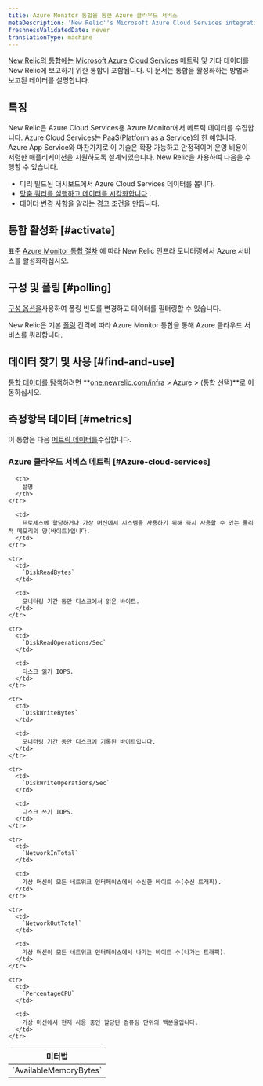```yaml
---
title: Azure Monitor 통합을 통한 Azure 클라우드 서비스
metaDescription: 'New Relic''s Microsoft Azure Cloud Services integration: what data it reports and how to enable it.'
freshnessValidatedDate: never
translationType: machine
---
```


[New Relic의 통합에는](/docs/infrastructure/integrations-getting-started/getting-started/introduction-infrastructure-integrations) [Microsoft Azure Cloud Services](https://learn.microsoft.com/en-us/azure/cloud-services) 메트릭 및 기타 데이터를 New Relic에 보고하기 위한 통합이 포함됩니다. 이 문서는 통합을 활성화하는 방법과 보고된 데이터를 설명합니다.

## 특징

New Relic은 Azure Cloud Services용 Azure Monitor에서 메트릭 데이터를 수집합니다. Azure Cloud Services는 PaaS(Platform as a Service)의 한 예입니다. Azure App Service와 마찬가지로 이 기술은 확장 가능하고 안정적이며 운영 비용이 저렴한 애플리케이션을 지원하도록 설계되었습니다. New Relic을 사용하여 다음을 수행할 수 있습니다.

* 미리 빌드된 대시보드에서 Azure Cloud Services 데이터를 봅니다.
* [맞춤 쿼리를 실행하고 데이터를 시각화합니다](/docs/infrastructure/integrations-getting-started/getting-started/use-integration-data-new-relic-insights) .
* 데이터 변경 사항을 알리는 경고 조건을 만듭니다.

## 통합 활성화 [#activate]

표준 [Azure Monitor 통합 절차](/docs/infrastructure/microsoft-azure-integrations/azure-integrations-list/azure-monitor) 에 따라 New Relic 인프라 모니터링에서 Azure 서비스를 활성화하십시오.

## 구성 및 폴링 [#polling]

[구성 옵션을](/docs/infrastructure/microsoft-azure-integrations/azure-integrations-list/azure-monitor/#settings)사용하여 폴링 빈도를 변경하고 데이터를 필터링할 수 있습니다.

New Relic은 기본 [폴링](/docs/infrastructure/microsoft-azure-integrations/azure-integrations-list/azure-monitor/#settings) 간격에 따라 Azure Monitor 통합을 통해 Azure 클라우드 서비스를 쿼리합니다.

## 데이터 찾기 및 사용 [#find-and-use]

[통합 데이터를 탐색](/docs/infrastructure/integrations/find-use-infrastructure-integration-data)하려면 **[one.newrelic.com/infra](https://one.newrelic.com/infra) > Azure > (통합 선택)**로 이동하십시오.

## 측정항목 데이터 [#metrics]

이 통합은 다음 [메트릭 데이터를](/docs/infrastructure/integrations-getting-started/getting-started/understand-integration-data-data-types#metric)수집합니다.

### Azure 클라우드 서비스 메트릭 [#Azure-cloud-services]

<table>
  <thead>
    <tr>
      <th style={{ width: "300px" }}>
        미터법
      </th>

      <th>
        설명
      </th>
    </tr>
  </thead>

  <tbody>
    <tr>
      <td>
        `AvailableMemoryBytes`
      </td>

      <td>
        프로세스에 할당하거나 가상 머신에서 시스템을 사용하기 위해 즉시 사용할 수 있는 물리적 메모리의 양(바이트)입니다.
      </td>
    </tr>

    <tr>
      <td>
        `DiskReadBytes`
      </td>

      <td>
        모니터링 기간 동안 디스크에서 읽은 바이트.
      </td>
    </tr>

    <tr>
      <td>
        `DiskReadOperations/Sec`
      </td>

      <td>
        디스크 읽기 IOPS.
      </td>
    </tr>

    <tr>
      <td>
        `DiskWriteBytes`
      </td>

      <td>
        모니터링 기간 동안 디스크에 기록된 바이트입니다.
      </td>
    </tr>

    <tr>
      <td>
        `DiskWriteOperations/Sec`
      </td>

      <td>
        디스크 쓰기 IOPS.
      </td>
    </tr>

    <tr>
      <td>
        `NetworkInTotal`
      </td>

      <td>
        가상 머신이 모든 네트워크 인터페이스에서 수신한 바이트 수(수신 트래픽).
      </td>
    </tr>

    <tr>
      <td>
        `NetworkOutTotal`
      </td>

      <td>
        가상 머신이 모든 네트워크 인터페이스에서 나가는 바이트 수(나가는 트래픽).
      </td>
    </tr>

    <tr>
      <td>
        `PercentageCPU`
      </td>

      <td>
        가상 머신에서 현재 사용 중인 할당된 컴퓨팅 단위의 백분율입니다.
      </td>
    </tr>
  </tbody>
</table>